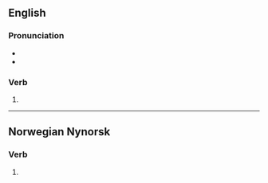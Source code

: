==English==

===Pronunciation===
* {{IPA|en|/bɪˈhɛld/}}
* {{rhymes|en|ɛld}}

===Verb===
{{head|en|verb form}}

# {{en-past of|behold}}

----

==Norwegian Nynorsk==

===Verb===
{{head|nn|verb form}}

# {{nn-verb-form of|present tense|behald}}